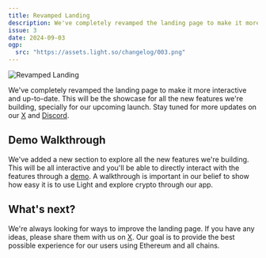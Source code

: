 ```yaml
---
title: Revamped Landing
description: We've completely revamped the landing page to make it more engaging and informative.
issue: 3
date: 2024-09-03
ogp:
  src: "https://assets.light.so/changelog/003.png"
---
```


<Image src="https://assets.light.so/changelog/003.png" alt="Revamped Landing" width={1920} height={1080} />

We've completely revamped the landing page to make it more interactive and up-to-date.
This will be the showcase for all the new features we're building, specially for our upcoming launch.
Stay tuned for more updates on our [X](https://x.com/LightDotSo) and [Discord](https://discord.gg/lightdotso).

## Demo Walkthrough

We've added a new section to explore all the new features we're building.
This will be all interactive and you'll be able to directly interact with the features through a [demo](https://light.so/demo).
A walkthrough is important in our belief to show how easy it is to use Light and explore crypto through our app.

## What's next?

We're always looking for ways to improve the landing page.
If you have any ideas, please share them with us on [X](https://x.com/LightDotSo).
Our goal is to provide the best possible experience for our users using Ethereum and all chains.
